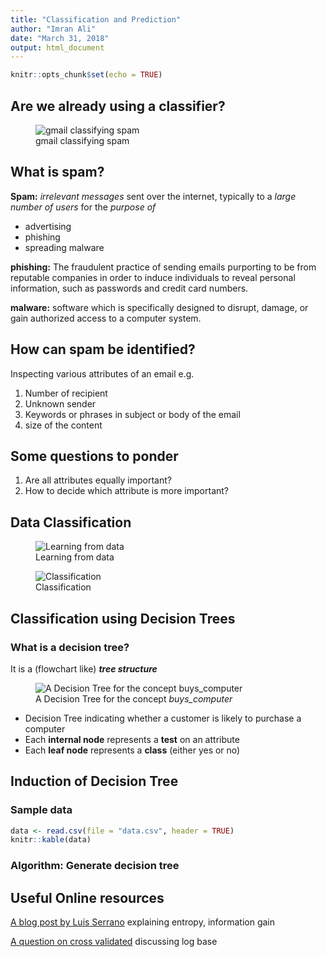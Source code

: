 ```yaml
---
title: "Classification and Prediction"
author: "Imran Ali"
date: "March 31, 2018"
output: html_document
---
```


```r
knitr::opts_chunk$set(echo = TRUE)
```

## Are we already using a classifier?

![gmail classifying spam](spam.jpg)

## What is spam?

**Spam:** _irrelevant messages_ sent over the internet,  typically to a _large number of users_
for the _purpose of_   

- advertising
- phishing 
- spreading malware

**phishing:** The fraudulent practice of sending emails purporting to be from reputable companies in order to induce individuals to reveal personal information, such as passwords and credit card numbers.

**malware:** software which is specifically designed to disrupt, damage, or gain authorized access to a computer system.

## How can spam be identified?
Inspecting various attributes of an email e.g.

1. Number of recipient 
2. Unknown sender
3. Keywords or phrases in subject or body of the email
4. size of the content

## Some questions to ponder

1. Are all attributes equally important?
2. How to decide which attribute is more important?

## Data Classification

![Learning from data](classification1.png)

![Classification](classification2.png)


## Classification using Decision Trees
### What is a decision tree?

It is a (flowchart like) **_tree structure_**

![A Decision Tree for the concept _buys_computer_](decisionTree.png)

- Decision Tree indicating whether a customer is likely to purchase a computer
- Each **internal node** represents a **test** on an attribute  
- Each **leaf node** represents a **class** (either yes or no)  




## Induction of Decision Tree

### Sample data
```r
data <- read.csv(file = "data.csv", header = TRUE)
knitr::kable(data)
```

### Algorithm: Generate decision tree



## Useful Online resources

[A blog post by Luis Serrano](https://medium.com/udacity/shannon-entropy-information-gain-and-picking-balls-from-buckets-5810d35d54b4) explaining entropy, information gain 

[A question on cross validated](https://stats.stackexchange.com/questions/329756/what-is-the-significance-of-the-log-base-being-2-in-entropy) discussing log base